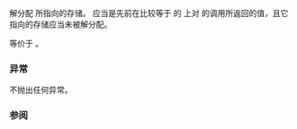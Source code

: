 {{cpp/memory/memory_resource/title|deallocate}}
{{cpp/memory/memory_resource/navbar}}
{{ddcl|since=c++17|1=
void deallocate( void* p,
                 std::size_t bytes,
                 std::size_t alignment = alignof(std::max_align_t) );
}}

解分配 {{c|p}} 所指向的存储。{{c|p}} 应当是先前在比较等于 {{c|*this}} 的 {{tt|memory_resource}} 上对 {{c|allocate(bytes, alignment)}} 的调用所返回的值，且它指向的存储应当未被解分配。

等价于 {{c|do_deallocate(p, bytes, alignment);}}。

===异常===
不抛出任何异常。

===参阅===
{{dsc begin}}
{{dsc inc|cpp/memory/memory_resource/dsc do_deallocate}}
{{dsc end}}

{{langlinks|en|es|ja|ru}}